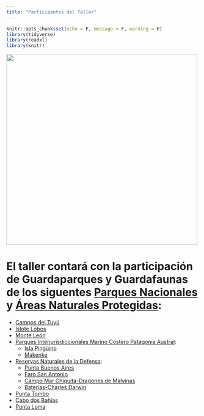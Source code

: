 ```yaml
---
title: "Participantes del Taller"
---
```


```r
knitr::opts_chunk$set(echo = F, message = F, warning = F)
library(tidyverse)
library(readxl)
library(knitr)
```

<img src="images/muestreo.JPG" width="500px"/>

<body>

<h2>

# El taller contará con la participación de Guardaparques y Guardafaunas de los siguentes [Parques Nacionales](https://www.argentina.gob.ar/parquesnacionales) y [Áreas Naturales Protegidas](https://chubutpatagonia.gob.ar/areas-naturales-protegidas/):

- [Campos del Tuyú](https://www.argentina.gob.ar/parquesnacionales/camposdeltuyu)
- [Islote Lobos](https://www.argentina.gob.ar/parquesnacionales/regionpatagonia/parque-nacional-islote-lobos)
- [Monte León](https://www.argentina.gob.ar/parquesnacionales/monteleon)
- [Parques Interjurisdiccionales Marino Costero Patagonia Austral](https://www.argentina.gob.ar/parquesnacionales/marinocostero): 
  + [Isla Pingüino](https://www.argentina.gob.ar/parquesnacionales/islapinguino)
  + [Makenke](https://www.argentina.gob.ar/parquesnacionales/makenke)
- [Reservas Naturales de la Defensa](https://www.argentina.gob.ar/parquesnacionales/reservas-naturales-defensa): 
  + [Punta Buenos Aires](https://www.argentina.gob.ar/parquesnacionales/puntabuenosaires)
  + [Faro San Antonio](https://web.archive.org/web/20120228014505/http://www.hidro.gov.ar/historia/FSanAntonio.ASP)
  + [Campo Mar Chiquita-Dragones de Malvinas](https://www.argentina.gob.ar/parquesnacionales/campomarchiquita)
  + [Baterías-Charles Darwin](https://www.argentina.gob.ar/parquesnacionales/charlesdarwin)
- [Punta Tombo](https://chubutpatagonia.gob.ar/destino/area-natural-protegida-punta-tombo-terrestre/)
- [Cabo dos Bahías](https://chubutpatagonia.gob.ar/destino/area-natural-protegida-cabo-dos-bahias/)
- [Punta Loma](https://chubutpatagonia.gob.ar/destino/area-natural-protegida-punta-loma/)

</h2>

</body>



